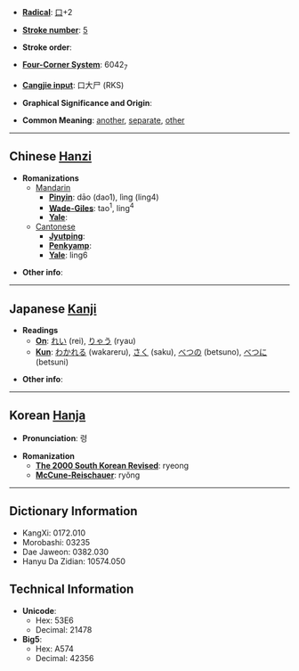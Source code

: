 * '''[[Wiktionary:Chinese radical index| Radical]]''': [[Wiktionary:Chinese radical index 口|口]]+2

* '''[[Wiktionary:Chinese total strokes index|Stroke number]]''': [[Wiktionary:Chinese total strokes index 5|5]]

* '''Stroke order''': 

* '''[[Wiktionary:Chinese four corner index|Four-Corner System]]''': 6042<sub>7</sub>

* '''[[Wiktionary:Chinese Cangjie index|Cangjie input]]''': 口大尸 (RKS)

* '''Graphical Significance and Origin''': 

* '''Common Meaning''': [[another]], [[separate]], [[other]]

----

== Chinese [[Hanzi]] ==

* '''Romanizations'''
** [[Mandarin]]
*** '''[[Pinyin]]''': dāo (dao1), lìng (ling4)
*** '''[[Wade-Giles]]''': tao<sup>1</sup>, ling<sup>4</sup>
*** '''[[Yale]]''': 
**[[Cantonese]]
***'''[[Jyutping]]''':
***'''[[Penkyamp]]''': 
***'''[[Yale]]''': ling6

* '''Other info''': 

----

== Japanese [[Kanji]] ==

* '''Readings'''
** '''[[On]]''': [[れい]] (rei), [[りゃう]] (ryau)
** '''[[Kun]]''': [[わかれる]] (wakareru), [[さく]] (saku), [[べつの]] (betsuno), [[べつに]] (betsuni)

* '''Other info''':  

----

== Korean [[Hanja]] ==

* '''Pronunciation''': 령

* '''Romanization'''
** '''[[The 2000 South Korean Revised Romanization|The 2000 South Korean Revised]]''': ryeong
** '''[[McCune-Reischauer]]''': ryŏng

----

== Dictionary Information ==

* KangXi: 0172.010
* Morobashi: 03235
* Dae Jaweon: 0382.030
* Hanyu Da Zidian: 10574.050

== Technical Information ==

* '''Unicode''':
** Hex: 53E6
** Decimal: 21478
* '''Big5''':
** Hex: A574
** Decimal: 42356